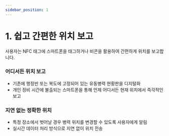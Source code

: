 ```yaml
---
sidebar_position: 1
---
```


# 1. 쉽고 간편한 위치 보고

사용자는 NFC 태그에 스마트폰을 태그하거나 비콘을 활용하여 간편하게 위치를 보고합니다.

### 어디서든 위치 보고

- 기존에 행정반 또는 복도에 고정되어 있는 유동병력 현황판을 디지털화
- 개인 정비 시간에 불출되는 스마트폰을 통해 언제 어디서든 현재 위치에서 즉각적인 보고

### 지연 없는 정확한 위치

- 특정 장소에서 벗어날 경우 병력 위치를 변경할 수 있도록 사용자에게 알림
- 실시간 데이터 처리 방식으로 지연 없이 위치 전송

